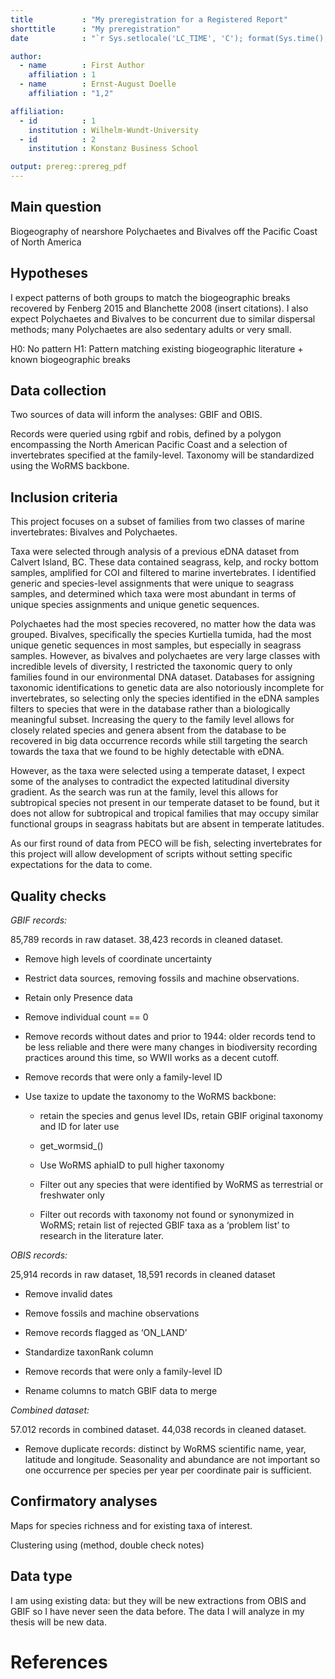 ```yaml
---
title           : "My preregistration for a Registered Report"
shorttitle      : "My preregistration"
date            : "`r Sys.setlocale('LC_TIME', 'C'); format(Sys.time(), '%d\\\\. %B %Y')`"

author: 
  - name        : First Author
    affiliation : 1
  - name        : Ernst-August Doelle
    affiliation : "1,2"

affiliation:
  - id          : 1
    institution : Wilhelm-Wundt-University
  - id          : 2
    institution : Konstanz Business School

output: prereg::prereg_pdf
---
```


<!-- If you can answer these TEN questions you will have built the engine of a Stage 1 Registered Report -->

## Main question

```{=html}
<!-- 1) What is the main question being addressed in your study?
Why is it important that we answer this question? What’s the big picture? -->
```
Biogeography of nearshore Polychaetes and Bivalves off the Pacific Coast of North America

## Hypotheses

I expect patterns of both groups to match the biogeographic breaks recovered by Fenberg 2015 and Blanchette 2008 (insert citations). I also expect Polychaetes and Bivalves to be concurrent due to similar dispersal methods; many Polychaetes are also sedentary adults or very small.

H0: No pattern
H1: Pattern matching existing biogeographic literature + known biogeographic breaks

## Data collection

Two sources of data will inform the analyses: GBIF and OBIS.

Records were queried using rgbif and robis, defined by a polygon encompassing the North American Pacific Coast and a selection of invertebrates specified at the family-level. Taxonomy will be standardized using the WoRMS backbone.

## Inclusion criteria


This project focuses on a subset of families from two classes of marine invertebrates: Bivalves and Polychaetes.

Taxa were selected through analysis of a previous eDNA dataset from Calvert Island, BC. These data contained seagrass, kelp, and rocky bottom samples, amplified for COI and filtered to marine invertebrates. I identified generic and species-level assignments that were unique to seagrass samples, and determined which taxa were most abundant in terms of unique species assignments and unique genetic sequences.

Polychaetes had the most species recovered, no matter how the data was grouped. Bivalves, specifically the species Kurtiella tumida, had the most unique genetic sequences in most samples, but especially in seagrass samples. However, as bivalves and polychaetes are very large classes with incredible levels of diversity, I restricted the taxonomic query to only families found in our environmental DNA dataset. Databases for assigning taxonomic identifications to genetic data are also notoriously incomplete for invertebrates, so selecting only the species identified in the eDNA samples filters to species that were in the database rather than a biologically meaningful subset. Increasing the query to the family level allows for closely related species and genera absent from the database to be recovered in big data occurrence records while still targeting the search towards the taxa that we found to be highly detectable with eDNA.

However, as the taxa were selected using a temperate dataset, I expect some of the analyses to contradict the expected latitudinal diversity gradient. As the search was run at the family, level this allows for subtropical species not present in our temperate dataset to be found, but it does not allow for subtropical and tropical families that may occupy similar functional groups in seagrass habitats but are absent in temperate latitudes.

As our first round of data from PECO will be fish, selecting invertebrates for this project will allow development of scripts without setting specific expectations for the data to come.


## Quality checks

*GBIF records:*

85,789 records in raw dataset. 38,423 records in cleaned dataset.

-   Remove high levels of coordinate uncertainty

-   Restrict data sources, removing fossils and machine observations.

-   Retain only Presence data

-   Remove individual count == 0

-   Remove records without dates and prior to 1944: older records tend to be less reliable and there were many changes in biodiversity recording practices around this time, so WWII works as a decent cutoff.

-   Remove records that were only a family-level ID

-   Use taxize to update the taxonomy to the WoRMS backbone:

    -   retain the species and genus level IDs, retain GBIF original taxonomy and ID for later use

    -   get_wormsid\_()

    -   Use WoRMS aphiaID to pull higher taxonomy

    -   Filter out any species that were identified by WoRMS as terrestrial or freshwater only

    -   Filter out records with taxonomy not found or synonymized in WoRMS; retain list of rejected GBIF taxa as a 'problem list' to research in the literature later.

*OBIS records:*

25,914 records in raw dataset, 18,591 records in cleaned dataset

-   Remove invalid dates

-   Remove fossils and machine observations

-   Remove records flagged as 'ON_LAND'

-   Standardize taxonRank column

-   Remove records that were only a family-level ID

-   Rename columns to match GBIF data to merge

*Combined dataset:*

57.012 records in combined dataset. 44,038 records in cleaned dataset.

-   Remove duplicate records: distinct by WoRMS scientific name, year, latitude and longitude. Seasonality and abundance are not important so one occurrence per species per year per coordinate pair is sufficient.

## Confirmatory analyses

```{=html}
<!-- 9) Specify exactly which analyses you will conduct to examine the main question/hypothesis(es). Ensure that there is an exact correspondence between each scientific hypothesis and each statistical test. Failure to precisely specify these links is one of the main reasons RRs are rejected
If your analysis strategy will depend on the results (e.g. normal vs. non-normal distribution) then specify the contingencies for making different choices, i.e. IF-THEN statements. In the event of a negative result, would you be happy to conclude that there “was no evidence of a difference” between conditions, or would you instead want to be able to make the stronger claim that “there is evidence of no difference between conditions”? The first inference is limited to absence of evidence while the second (stronger) one refers to evidence of absence. If you want to make the stronger inference, you will need Bayesian inferential methods (see: https://link.springer.com/content/pdf/10.3758%2Fs13423-017-1230-y.pdf ) or frequentist equivalence testing (see: https://journals.sagepub.com/doi/pdf/10.1177/1948550617697177 ). -->
```
Maps for species richness and for existing taxa of interest. 

Clustering using (method, double check notes)

## Data type

I am using existing data: but they will be new extractions from OBIS and GBIF so I have never seen the data before. The data I will analyze in my thesis will be new data.



```{=html}
<!-- Tips for Avoiding Desk Rejection at Stage 1

Many Registered Report submissions are desk rejected at Stage 1, prior to in-depth review,for failing to sufciently meet the Stage 1 editorial criteria. In many such cases, authors areinvited to resubmit once specifc shortcomings are addressed, although major problems canlead to outright rejection. To help minimize the chances of authors’ submissions being deskrejected, we list below the top ten reasons why Stage 1 submissions are rejected prior toreview.

1. Cover letter doesn’t make necessary statements concerning ethics, data archiving, andso forth (check specifc author guidelines).

2. The protocol contains insufcient methodological detail to enable replication and preventresearcher degrees of freedom. One commonly neglected area is the criteria for excludingdata,   both   at   the   level   of   animals/participants   and   at   the   level   of   data   withinanimals/participants. In the interests of clarity, we recommend listing these criteriasystematically rather than presenting them in prose.

3. Lack of correspondence between the scientifc hypotheses and the pre-registeredstatistical tests. This is a common problem and severe cases are likely to be desk rejectedoutright. To maximize clarity of correspondence between predictions and analyses, authorsare encouraged to number their hypotheses in the Introduction and then number theproposed analyses in the Methods to make clear which analysis tests which prediction.Ensure also that power analysis, where applicable, is based on the actual test proceduresthat will be employed to test those hypotheses; e.g. don’t propose a power analysis basedon an ANOVA but then suggest a linear mixed efects model to test the hypothesis.

4. Power analysis, where applicable, fails to reach the minimum level stated in journal policy.

5. Power analysis is over-optimistic (e.g. based on previous literature but not taking intoaccount publication bias) or insufciently justifed (e.g. based on a single point estimatefrom a pilot experiment or previous study). Proposals should be powered to detect thesmallest efect that is plausible and of theoretical value. Pilot data can help inform thisestimate but is unlikely to form an acceptable basis, alone, for choosing the target efectsize.

6. Intention to infer support for the null hypothesis from statistically non-signifcant results,without proposing use of Bayes factors or frequentist equivalence testing.

7. Inclusion of exploratory analyses in the analysis plan. Manuscripts proposing exploratoryanalyses will usually be desk rejected until such analyses are removed because inclusion ofexploratory “plans” at Stage 1 blurs the line between confrmatory and exploratoryoutcomes at Stage 2. Instead, such analyses can be included at Stage 2 and need not bepre-registered. Under some circumstances, exploratory analyses could be discussed atStage 1 where they are necessary to justify study variables or procedures that are includedin the design exclusively for exploratory analysis.

8. Failure to clearly distinguish work that has already been done from work that is planned.Where a proposal contains a mixture of pilot work that has already been undertaken and aproposal for work not yet undertaken, authors should use the past tense for pilot work butthe future tense for the proposed work. At Stage 2, all descriptions shift to past tense.

9. Lack of pre-specifed positive controls or other quality checks, or an appropriate justifcation for their absence. We recognise that positive controls are not possible with allstudy designs, in which case authors should discuss why they are not included.

10. Where applicable, lack of power analysis within proposed positive controls that dependon hypothesis testing. -->
```
# References

## 

```{=tex}
\vspace{-2pc}
\setlength{\parindent}{-0.5in}
\setlength{\leftskip}{-1in}
\setlength{\parskip}{8pt}
```
\noindent
